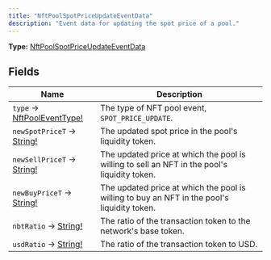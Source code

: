 ```yaml
---
title: "NftPoolSpotPriceUpdateEventData"
description: "Event data for updating the spot price of a pool."
---
```


**Type:** [NftPoolSpotPriceUpdateEventData](/api-reference/types/nftpoolspotpriceupdateeventdata)

## Fields

| Name | Description |
|------|-------------|
| `type` → [NftPoolEventType!](/api-reference/types/nftpooleventtype) | The type of NFT pool event, `SPOT_PRICE_UPDATE`. |
| `newSpotPriceT` → [String!](/api-reference/types/string) | The updated spot price in the pool&#39;s liquidity token. |
| `newSellPriceT` → [String!](/api-reference/types/string) | The updated price at which the pool is willing to sell an NFT in the pool&#39;s liquidity token. |
| `newBuyPriceT` → [String!](/api-reference/types/string) | The updated price at which the pool is willing to buy an NFT in the pool&#39;s liquidity token. |
| `nbtRatio` → [String!](/api-reference/types/string) | The ratio of the transaction token to the network&#39;s base token. |
| `usdRatio` → [String!](/api-reference/types/string) | The ratio of the transaction token to USD. |

